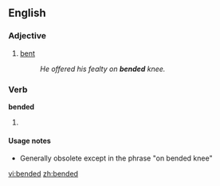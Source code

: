 ==English==

===Adjective===
{{en-adj|-}}

# {{archaic}} [[bent]]
#:''He offered his fealty on '''bended''' knee.''

===Verb===
'''bended'''

# {{archaic}}{{past of|[[bend]]}}

====Usage notes====
*Generally obsolete except in the phrase "on bended knee"

[[vi:bended]]
[[zh:bended]]